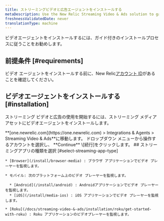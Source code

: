 ```yaml
---
title: ストリーミングビデオと広告エージェントをインストールする
metaDescription: Use the New Relic Streaming Video & Ads solution to gain deep visibility and actionable insights into real user experiences.
freshnessValidatedDate: never
translationType: machine
---
```


ビデオエージェントをインストールするには、ガイド付きのインストールプロセスに従うことをお勧めします。

## 前提条件 [#requirements]

ビデオ エージェントをインストールする前に、New Relic[アカウント ID](/docs/accounts/accounts-billing/account-setup/account-id)があることを確認してください。

## ビデオエージェントをインストールする [#installation]

ストリーミング ビデオと広告の使用を開始するには、ストリーミング メディア アセットにビデオエージェントをインストールします。

<Steps>
  <Step>
    <DNT>**[one.newrelic.com](https://one.newrelic.com) &gt; Integrations &amp; Agents &gt; Streaming Video &amp; Ads**</DNT>に移動します。
  </Step>

  <Step>
    ドロップダウン メニューから操作するアカウントを選択し、 **Continue** \[続行]をクリックします。
  </Step>

  <Step>
    ## ストリーミングアプリの種類を選択 [#select-streaming-app-type]

    * [Browser](/install/browser-media) : ブラウザ アプリケーションでビデオ プレーヤーを監視します。

    * モバイル: 次のプラットフォーム上のビデオ プレーヤーを監視します。

      * [Android](/install/android) : Androidアプリケーションでビデオ プレーヤーを監視します。
      * [iOS](/install/media-ios) : iOS アプリケーションでビデオ プレーヤーを監視します。

    * [Roku](/docs/streaming-video-&-ads/installation/roku/get-started-with-roku) : Roku アプリケーションのビデオプレーヤーを監視します。
  </Step>
</Steps>
